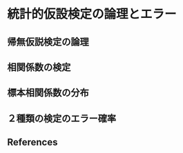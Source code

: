 # 統計的仮設検定の論理とエラー

## 帰無仮説検定の論理
## 相関係数の検定
## 標本相関係数の分布
## ２種類の検定のエラー確率


## References

::: {#refs}
:::
